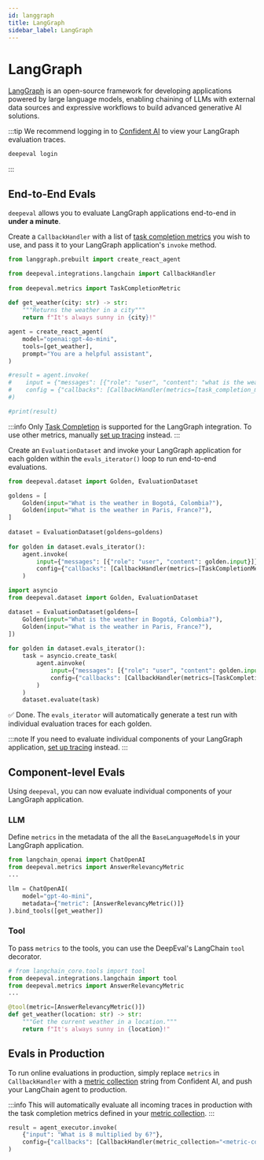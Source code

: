 ```yaml
---
id: langgraph
title: LangGraph
sidebar_label: LangGraph
---
```



# LangGraph

<ColabButton 
  notebookUrl="https://colab.research.google.com/github/confident-ai/deepeval/blob/main/examples/notebooks/langgraph.ipynb" 
  className="header-colab-button"
/>

[LangGraph](https://www.langchain.com/langgraph) is an open-source framework for developing applications powered by large language models, enabling chaining of LLMs with external data sources and expressive workflows to build advanced generative AI solutions.

:::tip
We recommend logging in to [Confident AI](https://app.confident-ai.com) to view your LangGraph evaluation traces.

```bash
deepeval login
```

:::

## End-to-End Evals

`deepeval` allows you to evaluate LangGraph applications end-to-end in **under a minute**.

<Timeline>

<TimelineItem title="Configure LangGraph">

Create a `CallbackHandler` with a list of [task completion metrics](/docs/metrics-task-completion) you wish to use, and pass it to your LangGraph application's `invoke` method.

```python title="main.py" showLineNumbers
from langgraph.prebuilt import create_react_agent

from deepeval.integrations.langchain import CallbackHandler
 
from deepeval.metrics import TaskCompletionMetric
 
def get_weather(city: str) -> str:
    """Returns the weather in a city"""
    return f"It's always sunny in {city}!"

agent = create_react_agent(
    model="openai:gpt-4o-mini",  
    tools=[get_weather],  
    prompt="You are a helpful assistant",
)

#result = agent.invoke(
#    input = {"messages": [{"role": "user", "content": "what is the weather in sf"}]}, 
#    config = {"callbacks": [CallbackHandler(metrics=[task_completion_metric])]}
#)

#print(result)
```

:::info
Only [Task Completion](/docs/metrics-task-completion) is supported for the LangGraph integration. To use other metrics, manually [set up tracing](/docs/evaluation-llm-tracing) instead.
:::

</TimelineItem>
<TimelineItem title="Run evaluations">

Create an `EvaluationDataset` and invoke your LangGraph application for each golden within the `evals_iterator()` loop to run end-to-end evaluations.

<Tabs groupId="langgraph">
<TabItem value="synchronous" label="Synchronous">

```python title="main.py" showLineNumbers
from deepeval.dataset import Golden, EvaluationDataset

goldens = [
    Golden(input="What is the weather in Bogotá, Colombia?"),
    Golden(input="What is the weather in Paris, France?"),
]
 
dataset = EvaluationDataset(goldens=goldens)
 
for golden in dataset.evals_iterator():
    agent.invoke(
        input={"messages": [{"role": "user", "content": golden.input}]},
        config={"callbacks": [CallbackHandler(metrics=[TaskCompletionMetric()])]}
    )
```

</TabItem>
  <TabItem value="asynchronous" label="Asynchronous">

```python title="main.py" showLineNumbers
import asyncio
from deepeval.dataset import Golden, EvaluationDataset

dataset = EvaluationDataset(goldens=[
    Golden(input="What is the weather in Bogotá, Colombia?"),
    Golden(input="What is the weather in Paris, France?"),
])
 
for golden in dataset.evals_iterator():
    task = asyncio.create_task(
        agent.ainvoke(
            input={"messages": [{"role": "user", "content": golden.input}]},
            config={"callbacks": [CallbackHandler(metrics=[TaskCompletionMetric()])]}
        )
    )
    dataset.evaluate(task)
```

</TabItem>
</Tabs>

✅ Done. The `evals_iterator` will automatically generate a test run with individual evaluation traces for each golden.

</TimelineItem>
<TimelineItem title="View on Confident AI (optional)">

<VideoDisplayer
  src="https://confident-bucket.s3.us-east-1.amazonaws.com/end-to-end%3Alanggraph.mp4"
/>

</TimelineItem>

</Timeline>

:::note
If you need to evaluate individual components of your LangGraph application, [set up tracing](/docs/evaluation-llm-tracing) instead.
:::

## Component-level Evals

Using `deepeval`, you can now evaluate individual components of your LangGraph application.

### LLM
Define `metrics` in the metadata of the all the `BaseLanguageModel`s in your LangGraph application.

```python title="main.py" showLineNumbers
from langchain_openai import ChatOpenAI
from deepeval.metrics import AnswerRelevancyMetric
...

llm = ChatOpenAI(
    model="gpt-4o-mini", 
    metadata={"metric": [AnswerRelevancyMetric()]}
).bind_tools([get_weather])
```

### Tool
To pass `metrics` to the tools, you can use the DeepEval's LangChain `tool` decorator.
```python title="main.py" showLineNumbers
# from langchain_core.tools import tool
from deepeval.integrations.langchain import tool
from deepeval.metrics import AnswerRelevancyMetric
...

@tool(metric=[AnswerRelevancyMetric()])
def get_weather(location: str) -> str:
    """Get the current weather in a location."""
    return f"It's always sunny in {location}!"
```

## Evals in Production

To run online evaluations in production, simply replace `metrics` in `CallbackHandler` with a [metric collection](https://www.confident-ai.com/docs/metrics/metric-collections) string from Confident AI, and push your LangChain agent to production.

:::info
This will automatically evaluate all incoming traces in production with the task completion metrics defined in your [metric collection](https://www.confident-ai.com/docs/metrics/metric-collections).
:::

```python filename="main.py" showLineNumbers
result = agent_executor.invoke(
    {"input": "What is 8 multiplied by 6?"},
    config={"callbacks": [CallbackHandler(metric_collection="<metric-collection-name-with-task-completion>")]}
)
```